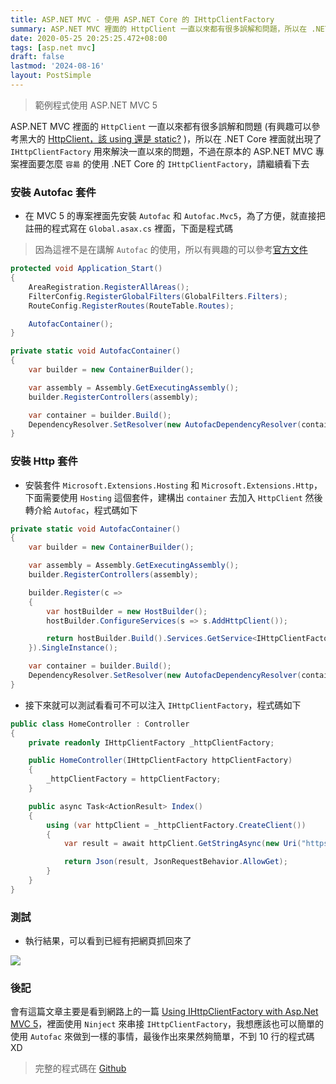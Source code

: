 ```yaml
---
title: ASP.NET MVC - 使用 ASP.NET Core 的 IHttpClientFactory
summary: ASP.NET MVC 裡面的 HttpClient 一直以來都有很多誤解和問題，所以在 .NET Core 裡面就出現了 `IHttpClientFactory` 用來解決一直以來的問題，不過在原本的 ASP.NET MVC 裡面要怎麼`容昜` 的使用 .NET Core 的 IHttpClientFactory，請繼續看下去
date: 2020-05-25 20:25:25.472+08:00
tags: [asp.net mvc]
draft: false
lastmod: '2024-08-16'
layout: PostSimple
---
```


> 範例程式使用 ASP.NET MVC 5

ASP.NET MVC 裡面的 `HttpClient` 一直以來都有很多誤解和問題 (有興趣可以參考黑大的 [HttpClient，該 using 還是 static?](https://blog.darkthread.net/blog/httpclient-sigleton/) )，所以在 .NET Core 裡面就出現了 `IHttpClientFactory` 用來解決一直以來的問題，不過在原本的 ASP.NET MVC 專案裡面要怎麼 `容昜` 的使用 .NET Core 的 `IHttpClientFactory`，請繼續看下去

### 安裝 Autofac 套件

- 在 MVC 5 的專案裡面先安裝 `Autofac` 和 `Autofac.Mvc5`，為了方便，就直接把註冊的程式寫在 `Global.asax.cs` 裡面，下面是程式碼

> 因為這裡不是在講解 `Autofac` 的使用，所以有興趣的可以參考[官方文件](https://autofaccn.readthedocs.io/en/latest/integration/aspnet.html)

```csharp
protected void Application_Start()
{
    AreaRegistration.RegisterAllAreas();
    FilterConfig.RegisterGlobalFilters(GlobalFilters.Filters);
    RouteConfig.RegisterRoutes(RouteTable.Routes);

    AutofacContainer();
}

private static void AutofacContainer()
{
    var builder = new ContainerBuilder();

    var assembly = Assembly.GetExecutingAssembly();
    builder.RegisterControllers(assembly);

    var container = builder.Build();
    DependencyResolver.SetResolver(new AutofacDependencyResolver(container));
}
```

### 安裝 Http 套件

- 安裝套件 `Microsoft.Extensions.Hosting` 和 `Microsoft.Extensions.Http`，下面需要使用 `Hosting` 這個套件，建構出 `container` 去加入 `HttpClient` 然後轉介給 `Autofac`，程式碼如下

```csharp
private static void AutofacContainer()
{
    var builder = new ContainerBuilder();

    var assembly = Assembly.GetExecutingAssembly();
    builder.RegisterControllers(assembly);

    builder.Register(c =>
    {
        var hostBuilder = new HostBuilder();
        hostBuilder.ConfigureServices(s => s.AddHttpClient());

        return hostBuilder.Build().Services.GetService<IHttpClientFactory>();
    }).SingleInstance();

    var container = builder.Build();
    DependencyResolver.SetResolver(new AutofacDependencyResolver(container));
}
```

- 接下來就可以測試看看可不可以注入 `IHttpClientFactory`，程式碼如下

```csharp
public class HomeController : Controller
{
    private readonly IHttpClientFactory _httpClientFactory;

    public HomeController(IHttpClientFactory httpClientFactory)
    {
        _httpClientFactory = httpClientFactory;
    }

    public async Task<ActionResult> Index()
    {
        using (var httpClient = _httpClientFactory.CreateClient())
        {
            var result = await httpClient.GetStringAsync(new Uri("https://blog.cashwu.com"));

            return Json(result, JsonRequestBehavior.AllowGet);
        }
    }
}
```

### 測試

- 執行結果，可以看到已經有把網頁抓回來了

![](https://image.cashwu.com/2020/asp-net-mvc-using-asp-net-core-ihttpclientfactory/httpclient_VyheoF.webp)

### 後記

會有這篇文章主要是看到網路上的一篇 [Using IHttpClientFactory with Asp.Net MVC 5](https://hamidmosalla.com/2020/05/22/using-ihttpclientfactory-with-asp-net-mvc5/)，裡面使用 `Ninject` 來串接 `IHttpClientFactory`，我想應該也可以簡單的使用 `Autofac` 來做到一樣的事情，最後作出來果然夠簡單，不到 10 行的程式碼 XD

> 完整的程式碼在 [Github](https://github.com/cashwu/NetFrameworkHttpClientFactory)
